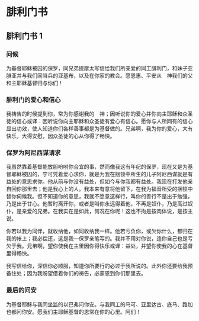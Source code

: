 
# 腓利门书

## 腓利门书 1

### 问候

为基督耶稣被囚的<Pn>保罗</Pn>，同兄弟<Pn>提摩太</Pn>写信给我们所亲爱的同工<Pn>腓利门</Pn>，和妹子<Pn>亚腓亚</Pn>并与我们同当兵的<Pn>亚基布</Pn>，以及在你家的教会。愿恩惠、平安从　神我们的父和主耶稣基督归与你们！<br/>

### 腓利门的爱心和信心

我祷告的时候提到你，常为你感谢我的　神；因听说你的爱心并你向主耶稣和众圣徒的信心<Nt>或译：因听说你向主耶稣和众圣徒有爱心有信心</Nt>。愿你与人所同有的信心显出功效，使人知道你们各样善事都是为基督做的。兄弟啊，我为你的爱心，大有快乐，大得安慰，因众圣徒的心从你得了畅快。<br/>

### 保罗为阿尼西谋请求

我虽然靠着基督能放胆吩咐你合宜的事，然而像我这有年纪的<Pn>保罗</Pn>，现在又是为基督耶稣被囚的，宁可凭着爱心求你，就是为我在捆锁中所生的儿子<Pn>阿尼西谋</Pn><Nt>就是有益处的意思</Nt>求你。他从前与你没有益处，但如今与你我都有益处。我现在打发他亲自回你那里去；他是我心上的人。我本来有意将他留下，在我为福音所受的捆锁中替你伺候我。但不知道你的意思，我就不愿意这样行，叫你的善行不是出于勉强，乃是出于甘心。他暂时离开你，或者是叫你永远得着他，不再是奴仆，乃是高过奴仆，是亲爱的兄弟。在我实在是如此，何况在你呢！这也不拘是按肉体说，是按主说。<br/>

你若以我为同伴，就收纳他，如同收纳我一样。他若亏负你，或欠你什么，都归在我的帐上；我必偿还，这是我—<Pn>保罗</Pn>亲笔写的。我并不用对你说，连你自己也是亏欠于我。兄弟啊，望你使我在主里因你得快乐<Nt>或译：益处</Nt>，并望你使我的心在基督里得畅快。<br/>

我写信给你，深信你必顺服，知道你所要行的必过于我所说的。此外你还要给我预备住处；因为我盼望借着你们的祷告，必蒙恩到你们那里去。<br/>

### 最后的问安

为基督耶稣与我同坐监的<Pn>以巴弗</Pn>问你安。与我同工的<Pn>马可</Pn>、<Pn>亚里达古</Pn>、<Pn>底马</Pn>、<Pn>路加</Pn>也都问你安。愿我们主耶稣基督的恩<Add>常</Add>在你的心里。阿们！<br/>
